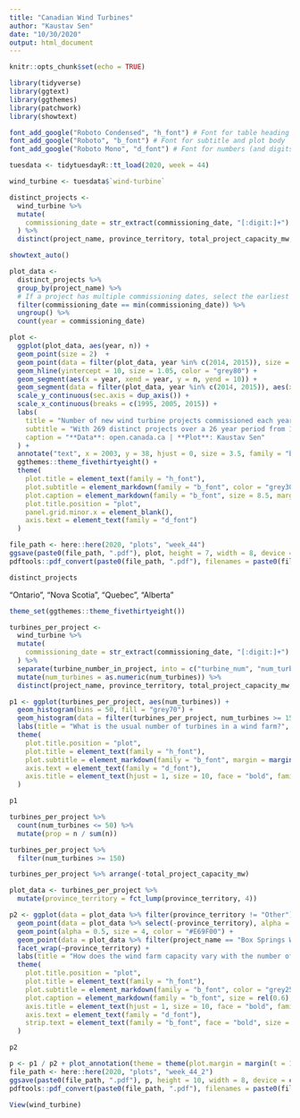 ```yaml
---
title: "Canadian Wind Turbines"
author: "Kaustav Sen"
date: "10/30/2020"
output: html_document
---
```


```r
knitr::opts_chunk$set(echo = TRUE)
```

```r
library(tidyverse)
library(ggtext)
library(ggthemes)
library(patchwork)
library(showtext)
```

```r
font_add_google("Roboto Condensed", "h_font") # Font for table heading
font_add_google("Roboto", "b_font") # Font for subtitle and plot body
font_add_google("Roboto Mono", "d_font") # Font for numbers (and digits) in the plot
```


```r
tuesdata <- tidytuesdayR::tt_load(2020, week = 44)

wind_turbine <- tuesdata$`wind-turbine`
```

```r
distinct_projects <- 
  wind_turbine %>% 
  mutate(
    commissioning_date = str_extract(commissioning_date, "[:digit:]+") %>% as.double()
  ) %>% 
  distinct(project_name, province_territory, total_project_capacity_mw, commissioning_date) 
```

```r
showtext_auto()

plot_data <- 
  distinct_projects %>% 
  group_by(project_name) %>% 
  # If a project has multiple commissioning dates, select the earliest one
  filter(commissioning_date == min(commissioning_date)) %>% 
  ungroup() %>% 
  count(year = commissioning_date)

plot <- 
  ggplot(plot_data, aes(year, n)) +
  geom_point(size = 2)  +
  geom_point(data = filter(plot_data, year %in% c(2014, 2015)), size = 2.5, color = "#E69F00")  +
  geom_hline(yintercept = 10, size = 1.05, color = "grey80") +
  geom_segment(aes(x = year, xend = year, y = n, yend = 10)) +
  geom_segment(data = filter(plot_data, year %in% c(2014, 2015)), aes(x = year, xend = year, y = n, yend = 10), color = "#E69F00") +
  scale_y_continuous(sec.axis = dup_axis()) +
  scale_x_continuous(breaks = c(1995, 2005, 2015)) +
  labs(
    title = "Number of new wind turbine projects commissioned each year",
    subtitle = "With 269 distinct projects over a 26 year period from 1993 to 2019, we would expect<br />on **average 10 projects per year**",
    caption = "**Data**: open.canada.ca | **Plot**: Kaustav Sen"
  ) +
  annotate("text", x = 2003, y = 38, hjust = 0, size = 3.5, family = "b_font", color = "grey40", label = "There was a sudden spike in the number of\nprojects commissioned in years 2014 and 2015") +
  ggthemes::theme_fivethirtyeight() +
  theme(
    plot.title = element_text(family = "h_font"),
    plot.subtitle = element_markdown(family = "b_font", color = "grey30", margin = margin(b = 20)),
    plot.caption = element_markdown(family = "b_font", size = 8.5, margin = margin(t = 15)),
    plot.title.position = "plot",
    panel.grid.minor.x = element_blank(),
    axis.text = element_text(family = "d_font")
  )
```

```r
file_path <- here::here(2020, "plots", "week_44")
ggsave(paste0(file_path, ".pdf"), plot, height = 7, width = 8, device = cairo_pdf)
pdftools::pdf_convert(paste0(file_path, ".pdf"), filenames = paste0(file_path, ".png"), dpi = 300)
```

```r
distinct_projects
```

"Ontario", "Nova Scotia", "Quebec", "Alberta"

```r
theme_set(ggthemes::theme_fivethirtyeight())

turbines_per_project <- 
  wind_turbine %>% 
  mutate(
    commissioning_date = str_extract(commissioning_date, "[:digit:]+") %>% as.double()
  ) %>% 
  separate(turbine_number_in_project, into = c("turbine_num", "num_turbines"), sep ="/") %>% 
  mutate(num_turbines = as.numeric(num_turbines)) %>% 
  distinct(project_name, province_territory, total_project_capacity_mw, commissioning_date, num_turbines)

p1 <- ggplot(turbines_per_project, aes(num_turbines)) +
  geom_histogram(bins = 50, fill = "grey70") +
  geom_histogram(data = filter(turbines_per_project, num_turbines >= 150), bins = 50, fill = "#E69F00") +
  labs(title = "What is the usual number of turbines in a wind farm?", subtitle = "Around <b>80%</b> of total projects have 50 or less turbines.<br />However, there are also 4 projects with <span style='color:#E69F00'><b>150 or more</b></span> turbines, of which 3 are in <b>Quebec</b>.", x = "Turbines per project", y = "Number of projects") +
  theme(
    plot.title.position = "plot",
    plot.title = element_text(family = "h_font"),
    plot.subtitle = element_markdown(family = "b_font", margin = margin(b = 20), color = "grey25", lineheight = 1.25, size = rel(0.8)),
    axis.text = element_text(family = "d_font"),
    axis.title = element_text(hjust = 1, size = 10, face = "bold", family = "h_font", color = "grey60")
  )

p1
```

```r
turbines_per_project %>% 
  count(num_turbines <= 50) %>% 
  mutate(prop = n / sum(n))
```

```r
turbines_per_project %>% 
  filter(num_turbines >= 150)
```

```r
turbines_per_project %>% arrange(-total_project_capacity_mw)
```


```r
plot_data <- turbines_per_project %>% 
  mutate(province_territory = fct_lump(province_territory, 4))

p2 <- ggplot(data = plot_data %>% filter(province_territory != "Other"), aes(total_project_capacity_mw, num_turbines)) +
  geom_point(data = plot_data %>% select(-province_territory), alpha = 0.5, size = 3, color = "grey85") +
  geom_point(alpha = 0.5, size = 4, color = "#E69F00") +
  geom_point(data = plot_data %>% filter(project_name == "Box Springs Wind Project"), alpha = 1, size = 3.5, color = "#D55E00") +
  facet_wrap(~province_territory) +
  labs(title = "How does the wind farm capacity vary with the number of turbines?", subtitle = "As expected there exists a strong positive correlation between project capacity and number<br />of turbines. The <span style='color: #D55E00'><b>Box Springs Wind Project</b></span> in Alberta seems to defy this trend but this seems more like a data error.", x = "Project Capacity (in MW)", y = "Number of turbines", caption = "**Data**: open.canada.ca | **Plot**: Kaustav Sen") +
  theme(
    plot.title.position = "plot",
    plot.title = element_text(family = "h_font"),
    plot.subtitle = element_markdown(family = "b_font", color = "grey25", lineheight = 1.25, size = rel(0.80)),
    plot.caption = element_markdown(family = "b_font", size = rel(0.6), margin = margin(t = 15)),
    axis.title = element_text(hjust = 1, size = 10, face = "bold", family = "h_font", color = "grey60"),
    axis.text = element_text(family = "d_font"),
    strip.text = element_text(family = "b_font", face = "bold", size = rel(1.01), color = "grey50")
  )

p2
```

```r
p <- p1 / p2 + plot_annotation(theme = theme(plot.margin = margin(t = 1, r = 1, b = 0.25, l = 1, unit = "lines")))
file_path <- here::here(2020, "plots", "week_44_2")
ggsave(paste0(file_path, ".pdf"), p, height = 10, width = 8, device = cairo_pdf)
pdftools::pdf_convert(paste0(file_path, ".pdf"), filenames = paste0(file_path, ".png"), dpi = 300)
```

```r
View(wind_turbine)
```

